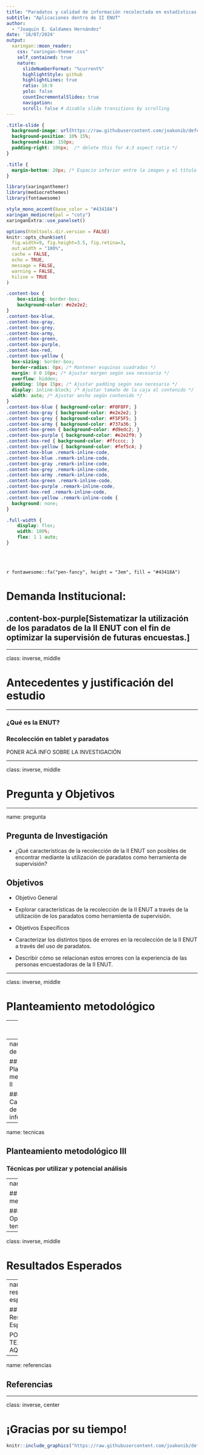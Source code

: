 ```yaml
---
title: "Paradatos y calidad de información recolectada en estadísticas oficiales:"
subtitle: "Aplicaciones dentro de II ENUT"  
author: 
  - "Joaquín E. Galdames Hernández"
date: '18/07/2024'
output:
  xaringan::moon_reader:
    css: "xaringan-themer.css"
    self_contained: true
    nature:
      slideNumberFormat: "%current%"
      highlightStyle: github
      highlightLines: true
      ratio: 16:9
      yolo: false
      countIncrementalSlides: true
      navigation:
      scroll: false # disable slide transitions by scrolling
---
```

```css
.title-slide {
  background-image: url(https://raw.githubusercontent.com/joakonib/defensa_tesis/main/assets/logo/logoudp.png);
  background-position: 10% 15%;
  background-size: 150px;
  padding-right: 100px;  /* delete this for 4:3 aspect ratio */
}

.title {
  margin-bottom: 20px; /* Espacio inferior entre la imagen y el título */
}
```

```r
library(xaringanthemer)
library(mediocrethemes)
library(fontawesome)

style_mono_accent(base_color = "#43418A")
xaringan_mediocre(pal = "coty")
xaringanExtra::use_panelset()
```

```r
options(htmltools.dir.version = FALSE)
knitr::opts_chunk$set(
  fig.width=9, fig.height=3.5, fig.retina=3,
  out.width = "100%",
  cache = FALSE,
  echo = TRUE,
  message = FALSE, 
  warning = FALSE,
  hiline = TRUE
)
```
```css
.content-box { 
    box-sizing: border-box;
    background-color: #e2e2e2;
}
.content-box-blue,
.content-box-gray,
.content-box-grey,
.content-box-army,
.content-box-green,
.content-box-purple,
.content-box-red,
.content-box-yellow {
  box-sizing: border-box;
  border-radius: 0px; /* Mantener esquinas cuadradas */
  margin: 0 0 10px; /* Ajustar margen según sea necesario */
  overflow: hidden;
  padding: 10px 15px; /* Ajustar padding según sea necesario */
  display: inline-block; /* Ajustar tamaño de la caja al contenido */
  width: auto; /* Ajustar ancho según contenido */
}
.content-box-blue { background-color: #F0F8FF; }
.content-box-gray { background-color: #e2e2e2; }
.content-box-grey { background-color: #F5F5F5; }
.content-box-army { background-color: #737a36; }
.content-box-green { background-color: #d9edc2; }
.content-box-purple { background-color: #e2e2f9; }
.content-box-red { background-color: #ffcccc; }
.content-box-yellow { background-color: #fef5c4; }
.content-box-blue .remark-inline-code,
.content-box-blue .remark-inline-code,
.content-box-gray .remark-inline-code,
.content-box-grey .remark-inline-code,
.content-box-army .remark-inline-code,
.content-box-green .remark-inline-code,
.content-box-purple .remark-inline-code,
.content-box-red .remark-inline-code,
.content-box-yellow .remark-inline-code { 
  background: none;
}

.full-width {
    display: flex;
    width: 100%;
    flex: 1 1 auto;
}
```

<br>
<br>

`r fontawesome::fa("pen-fancy", height = "3em", fill = "#43418A")`

# Demanda Institucional:

## .content-box-purple[Sistematizar la utilización de los paradatos de la II ENUT con el fin de optimizar la supervisión de futuras encuestas.]


---

class: inverse, middle

# Antecedentes y justificación del estudio


---

### ¿Qué es la ENUT?

### Recolección en tablet y paradatos

PONER ACÁ INFO SOBRE LA INVESTIGACIÓN

---

class: inverse, middle


# Pregunta y Objetivos




---

name: pregunta

## Pregunta de Investigación

- ¿Qué características de la recolección de la II ENUT son posibles de encontrar mediante la utilización de paradatos como herramienta de supervisión?

## Objetivos

- Objetivo General

 - Explorar características de la recolección de la II ENUT a través de la utilización de los paradatos como herramienta de supervisión.

- Objetivos Específicos

 - Caracterizar los distintos tipos de errores en la recolección de la II ENUT a través del uso de paradatos.
 - Describir cómo se relacionan estos errores con la experiencia de las personas encuestadoras de la II ENUT. 

---

class: inverse, middle

# Planteamiento metodológico


---
name: enfoque

## Planteamiento metodológico I

### Enfoque y alcance del estudio

---
name: fuente de info

## Planteamiento metodológico II

### Características de la fuente de información

---
name: tecnicas

## Planteamiento metodológico III

### Técnicas por utilizar y potencial análisis

---
name: opera

## Planteamiento metodológico IV

### Operacionalización tentativa

---

class: inverse, middle

# Resultados Esperados


---
name: resultados esperados

## Resultados Esperados

PONER TEXTO AQUÍ

---

name: referencias

## Referencias

---

class: inverse, center

# ¡Gracias por su tiempo!

```r
knitr::include_graphics("https://raw.githubusercontent.com/joakonib/defensa_tesis/main/assets/logo/ciro.jpeg")
```